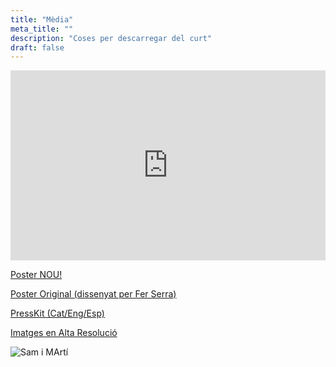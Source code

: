 ```yaml
---
title: "Mèdia"
meta_title: ""
description: "Coses per descarregar del curt"
draft: false
---
```


<div style="padding:60.26% 0 0 0;position:relative;"><iframe src="https://player.vimeo.com/video/1126236652?badge=0&amp;autopause=0&amp;player_id=0&amp;app_id=58479" frameborder="0" allow="autoplay; fullscreen; picture-in-picture; clipboard-write; encrypted-media; web-share" referrerpolicy="strict-origin-when-cross-origin" style="position:absolute;top:0;left:0;width:100%;height:100%;" title="Ones_Trailer_POFF_EngSubs"></iframe></div><script src="https://player.vimeo.com/api/player.js"></script>

[Poster NOU!](/images/Ones_Cartel_POFF_2025_v1.png "Cartell pel PÖFF, Novembre 2025")  

[Poster Original (dissenyat per Fer Serra)](/images/Ones_Cartel_v5.png "Cartell dissenyat per Fernando Serra Guarch")  

[PressKit (Cat/Eng/Esp)](/images/Ones_PressKit.pdf "Info del Curt")  

[Imatges en Alta Resolució](/images/OnesStills.zip "Fotos")  

![Sam i MArtí](/images/posts/post-3.jpg)